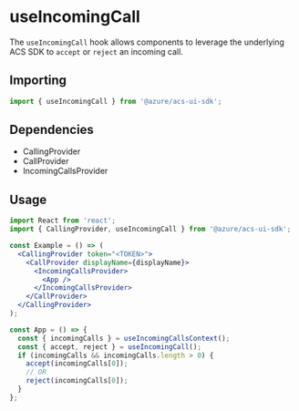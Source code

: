 
<Meta title="Hooks/Calling/useIncomingCall" />

# useIncomingCall

The `useIncomingCall` hook allows components to leverage the underlying ACS SDK
to `accept` or `reject` an incoming call.

## Importing

```javascript
import { useIncomingCall } from '@azure/acs-ui-sdk';
```

## Dependencies

- CallingProvider
- CallProvider
- IncomingCallsProvider

## Usage

```jsx
import React from 'react';
import { CallingProvider, useIncomingCall } from '@azure/acs-ui-sdk';

const Example = () => (
  <CallingProvider token="<TOKEN>">
    <CallProvider displayName={displayName}>
      <IncomingCallsProvider>
        <App />
      </IncomingCallsProvider>
    </CallProvider>
  </CallingProvider>
);

const App = () => {
  const { incomingCalls } = useIncomingCallsContext();
  const { accept, reject } = useIncomingCall();
  if (incomingCalls && incomingCalls.length > 0) {
    accept(incomingCalls[0]);
    // OR
    reject(incomingCalls[0]);
  }
};
```
